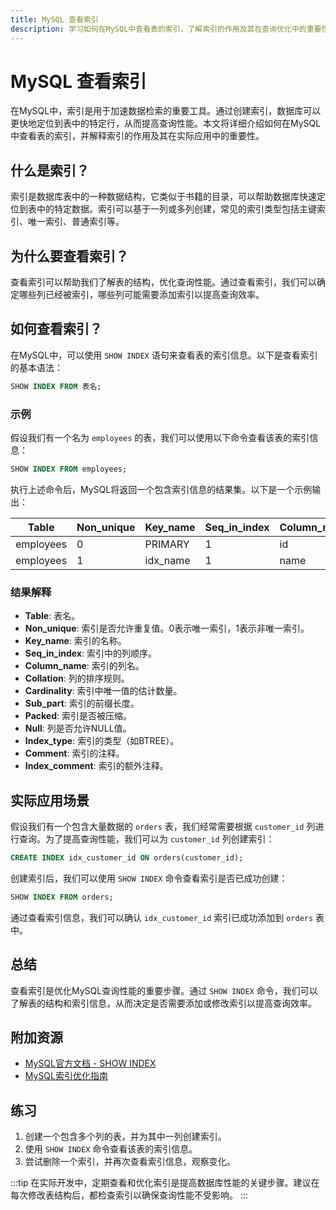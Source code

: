 ```yaml
---
title: MySQL 查看索引
description: 学习如何在MySQL中查看表的索引，了解索引的作用及其在查询优化中的重要性。
---
```


# MySQL 查看索引

在MySQL中，索引是用于加速数据检索的重要工具。通过创建索引，数据库可以更快地定位到表中的特定行，从而提高查询性能。本文将详细介绍如何在MySQL中查看表的索引，并解释索引的作用及其在实际应用中的重要性。

## 什么是索引？

索引是数据库表中的一种数据结构，它类似于书籍的目录，可以帮助数据库快速定位到表中的特定数据。索引可以基于一列或多列创建，常见的索引类型包括主键索引、唯一索引、普通索引等。

## 为什么要查看索引？

查看索引可以帮助我们了解表的结构，优化查询性能。通过查看索引，我们可以确定哪些列已经被索引，哪些列可能需要添加索引以提高查询效率。

## 如何查看索引？

在MySQL中，可以使用 `SHOW INDEX` 语句来查看表的索引信息。以下是查看索引的基本语法：

```sql
SHOW INDEX FROM 表名;
```

### 示例

假设我们有一个名为 `employees` 的表，我们可以使用以下命令查看该表的索引信息：

```sql
SHOW INDEX FROM employees;
```

执行上述命令后，MySQL将返回一个包含索引信息的结果集。以下是一个示例输出：

| Table     | Non_unique | Key_name   | Seq_in_index | Column_name | Collation | Cardinality | Sub_part | Packed | Null | Index_type | Comment | Index_comment |
|-----------|------------|------------|--------------|-------------|-----------|-------------|----------|--------|------|------------|---------|---------------|
| employees | 0          | PRIMARY    | 1            | id          | A         | 1000        | NULL     | NULL   |      | BTREE      |         |               |
| employees | 1          | idx_name   | 1            | name        | A         | 500         | NULL     | NULL   | YES  | BTREE      |         |               |

### 结果解释

- **Table**: 表名。
- **Non_unique**: 索引是否允许重复值。0表示唯一索引，1表示非唯一索引。
- **Key_name**: 索引的名称。
- **Seq_in_index**: 索引中的列顺序。
- **Column_name**: 索引的列名。
- **Collation**: 列的排序规则。
- **Cardinality**: 索引中唯一值的估计数量。
- **Sub_part**: 索引的前缀长度。
- **Packed**: 索引是否被压缩。
- **Null**: 列是否允许NULL值。
- **Index_type**: 索引的类型（如BTREE）。
- **Comment**: 索引的注释。
- **Index_comment**: 索引的额外注释。

## 实际应用场景

假设我们有一个包含大量数据的 `orders` 表，我们经常需要根据 `customer_id` 列进行查询。为了提高查询性能，我们可以为 `customer_id` 列创建索引：

```sql
CREATE INDEX idx_customer_id ON orders(customer_id);
```

创建索引后，我们可以使用 `SHOW INDEX` 命令查看索引是否已成功创建：

```sql
SHOW INDEX FROM orders;
```

通过查看索引信息，我们可以确认 `idx_customer_id` 索引已成功添加到 `orders` 表中。

## 总结

查看索引是优化MySQL查询性能的重要步骤。通过 `SHOW INDEX` 命令，我们可以了解表的结构和索引信息，从而决定是否需要添加或修改索引以提高查询效率。

## 附加资源

- [MySQL官方文档 - SHOW INDEX](https://dev.mysql.com/doc/refman/8.0/en/show-index.html)
- [MySQL索引优化指南](https://dev.mysql.com/doc/refman/8.0/en/optimization-indexes.html)

## 练习

1. 创建一个包含多个列的表，并为其中一列创建索引。
2. 使用 `SHOW INDEX` 命令查看该表的索引信息。
3. 尝试删除一个索引，并再次查看索引信息，观察变化。

:::tip
在实际开发中，定期查看和优化索引是提高数据库性能的关键步骤。建议在每次修改表结构后，都检查索引以确保查询性能不受影响。
:::